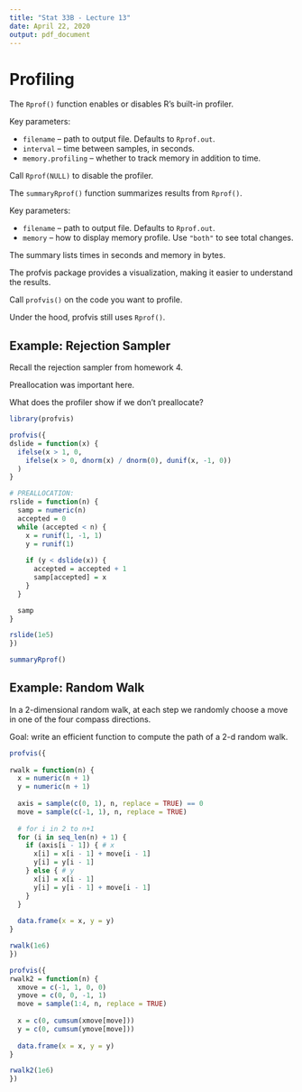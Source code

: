 ```yaml
---
title: "Stat 33B - Lecture 13"
date: April 22, 2020
output: pdf_document
---
```


Profiling
=========

The `Rprof()` function enables or disables R's built-in profiler.

Key parameters:

* `filename` -- path to output file. Defaults to `Rprof.out`.
* `interval` -- time between samples, in seconds.
* `memory.profiling` -- whether to track memory in addition to time.

Call `Rprof(NULL)` to disable the profiler.



The `summaryRprof()` function summarizes results from `Rprof()`.

Key parameters:

* `filename` -- path to output file. Defaults to `Rprof.out`.
* `memory` -- how to display memory profile. Use `"both"` to see
  total changes.

The summary lists times in seconds and memory in bytes.


The profvis package provides a visualization, making it easier to
understand the results.

Call `profvis()` on the code you want to profile.

Under the hood, profvis still uses `Rprof()`.



Example: Rejection Sampler
--------------------------

Recall the rejection sampler from homework 4.

Preallocation was important here.

What does the profiler show if we don't preallocate?

```r
library(profvis)

profvis({
dslide = function(x) {
  ifelse(x > 1, 0,
    ifelse(x > 0, dnorm(x) / dnorm(0), dunif(x, -1, 0))
  )
}

# PREALLOCATION:
rslide = function(n) {
  samp = numeric(n)
  accepted = 0
  while (accepted < n) {
    x = runif(1, -1, 1)
    y = runif(1)
  
    if (y < dslide(x)) {
      accepted = accepted + 1
      samp[accepted] = x
    }
  }

  samp
}

rslide(1e5)
})
```

```r
summaryRprof()
```

Example: Random Walk
--------------------

In a 2-dimensional random walk, at each step we randomly choose a
move in one of the four compass directions.

Goal: write an efficient function to compute the path of a 2-d random
walk.

```r
profvis({
  
rwalk = function(n) {
  x = numeric(n + 1)
  y = numeric(n + 1)
  
  axis = sample(c(0, 1), n, replace = TRUE) == 0
  move = sample(c(-1, 1), n, replace = TRUE)
  
  # for i in 2 to n+1
  for (i in seq_len(n) + 1) {
    if (axis[i - 1]) { # x
      x[i] = x[i - 1] + move[i - 1]
      y[i] = y[i - 1]
    } else { # y
      x[i] = x[i - 1]
      y[i] = y[i - 1] + move[i - 1]
    }
  }
  
  data.frame(x = x, y = y)
}

rwalk(1e6)
})
```

```r
profvis({
rwalk2 = function(n) {
  xmove = c(-1, 1, 0, 0)
  ymove = c(0, 0, -1, 1)
  move = sample(1:4, n, replace = TRUE)  
  
  x = c(0, cumsum(xmove[move]))
  y = c(0, cumsum(ymove[move]))
  
  data.frame(x = x, y = y)
}

rwalk2(1e6)
})
```
